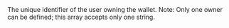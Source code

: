   
<ResponseField name="Owners" type="array" >  
<String />    
The unique identifier of the user owning the wallet.
Note: Only one owner can be defined; this array accepts only one string.  
</ResponseField>